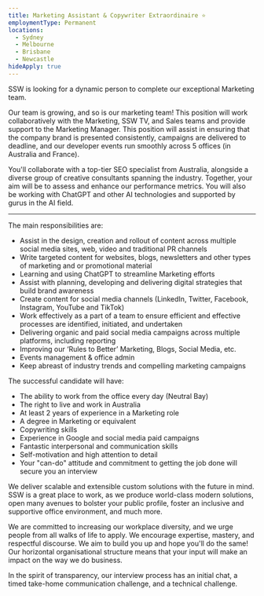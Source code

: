 ```yaml
---
title: Marketing Assistant & Copywriter Extraordinaire ⭐️
employmentType: Permanent
locations:
  - Sydney
  - Melbourne
  - Brisbane
  - Newcastle
hideApply: true
---
```


SSW is looking for a dynamic person to complete our exceptional Marketing team.

Our team is growing, and so is our marketing team! This position will work collaboratively with the Marketing, SSW TV, and Sales teams and provide support to the Marketing Manager. This position will assist in ensuring that the company brand is presented consistently, campaigns are delivered to deadline, and our developer events run smoothly across 5 offices (in Australia and France).  

You'll collaborate with a top-tier SEO specialist from Australia, alongside a diverse group of creative consultants spanning the industry. Together, your aim will be to assess and enhance our performance metrics. You will also be working with ChatGPT and other AI technologies and supported by gurus in the AI field. 

***

The main responsibilities are:

* Assist in the design, creation and rollout of content across multiple social media sites, web, video and traditional PR channels 
* Write targeted content for websites, blogs, newsletters and other types of marketing and or promotional material 
* Learning and using ChatGPT to streamline Marketing efforts 
* Assist with planning, developing and delivering digital strategies that build brand awareness 
* Create content for social media channels (LinkedIn, Twitter, Facebook, Instagram, YouTube and TikTok) 
* Work effectively as a part of a team to ensure efficient and effective processes are identified, initiated, and undertaken 
* Delivering organic and paid social media campaigns across multiple platforms, including reporting 
* Improving our ‘Rules to Better’ Marketing, Blogs, Social Media, etc. 
* Events management & office admin 
* Keep abreast of industry trends and compelling marketing campaigns 

The successful candidate will have:

* The ability to work from the office every day (Neutral Bay) 
* The right to live and work in Australia 
* At least 2 years of experience in a Marketing role 
* A degree in Marketing or equivalent 
* Copywriting skills 
* Experience in Google and social media paid campaigns 
* Fantastic interpersonal and communication skills 
* Self-motivation and high attention to detail 
* Your "can-do" attitude and commitment to getting the job done will secure you an interview 

We deliver scalable and extensible custom solutions with the future in mind. SSW is a great place to work, as we produce world-class modern solutions, open many avenues to bolster your public profile, foster an inclusive and supportive office environment, and much more. 

We are committed to increasing our workplace diversity, and we urge people from all walks of life to apply. We encourage expertise, mastery, and respectful discourse. We aim to build you up and hope you'll do the same! Our horizontal organisational structure means that your input will make an impact on the way we do business. 

In the spirit of transparency, our interview process has an initial chat, a timed take-home communication challenge, and a technical challenge. 
